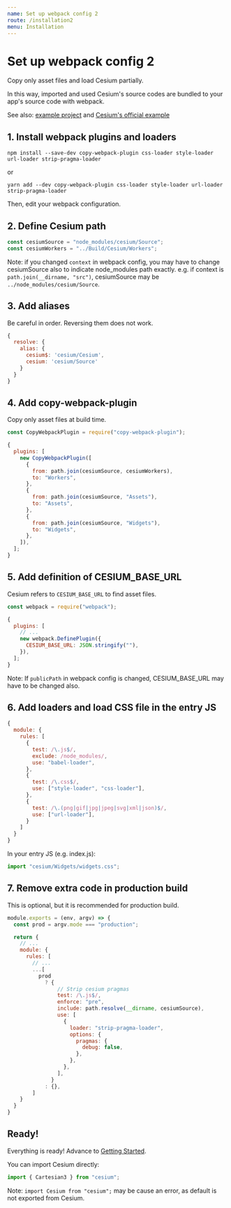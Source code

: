 ```yaml
---
name: Set up webpack config 2
route: /installation2
menu: Installation
---
```


# Set up webpack config 2

Copy only asset files and load Cesium partially.

In this way, imported and used Cesium's source codes are bundled to your app's source code with webpack.

See also: [example project](https://github.com/darwin-education/resium/tree/master/example/webpack.config.2.js) and [Cesium's official example](https://github.com/AnalyticalGraphicsInc/cesium-webpack-example)

## 1. Install webpack plugins and loaders

```
npm install --save-dev copy-webpack-plugin css-loader style-loader url-loader strip-pragma-loader
```

or

```
yarn add --dev copy-webpack-plugin css-loader style-loader url-loader strip-pragma-loader
```

Then, edit your webpack configuration.

## 2. Define Cesium path

```js
const cesiumSource = "node_modules/cesium/Source";
const cesiumWorkers = "../Build/Cesium/Workers";
```

Note: if you changed `context` in webpack config, you may have to change cesiumSource also to indicate node_modules path exactly. e.g. if context is `path.join(__dirname, "src")`, cesiumSource may be `../node_modules/cesium/Source`.

## 3. Add aliases

Be careful in order. Reversing them does not work.

```js
{
  resolve: {
    alias: {
      cesium$: 'cesium/Cesium',
      cesium: 'cesium/Source'
    }
  }
}
```

## 4. Add copy-webpack-plugin

Copy only asset files at build time.

```js
const CopyWebpackPlugin = require("copy-webpack-plugin");
```

```js
{
  plugins: [
    new CopyWebpackPlugin([
      {
        from: path.join(cesiumSource, cesiumWorkers),
        to: "Workers",
      },
      {
        from: path.join(cesiumSource, "Assets"),
        to: "Assets",
      },
      {
        from: path.join(cesiumSource, "Widgets"),
        to: "Widgets",
      },
    ]),
  ];
}
```

## 5. Add definition of CESIUM_BASE_URL

Cesium refers to `CESIUM_BASE_URL` to find asset files.

```js
const webpack = require("webpack");
```

```js
{
  plugins: [
    // ...
    new webpack.DefinePlugin({
      CESIUM_BASE_URL: JSON.stringify(""),
    }),
  ];
}
```

Note: If `publicPath` in webpack config is changed, CESIUM_BASE_URL may have to be changed also.


## 6. Add loaders and load CSS file in the entry JS

```js
{
  module: {
    rules: [
      {
        test: /\.js$/,
        exclude: /node_modules/,
        use: "babel-loader",
      },
      {
        test: /\.css$/,
        use: ["style-loader", "css-loader"],
      },
      {
        test: /\.(png|gif|jpg|jpeg|svg|xml|json)$/,
        use: ["url-loader"],
      }
    ]
  }
}
```

In your entry JS (e.g. index.js):

```js
import "cesium/Widgets/widgets.css";
```

## 7. Remove extra code in production build

This is optional, but it is recommended for production build.

```js
module.exports = (env, argv) => {
  const prod = argv.mode === "production";

  return {
    // ...
    module: {
      rules: [
        // ...
        ...[
          prod
            ? {
                // Strip cesium pragmas
                test: /\.js$/,
                enforce: "pre",
                include: path.resolve(__dirname, cesiumSource),
                use: [
                  {
                    loader: "strip-pragma-loader",
                    options: {
                      pragmas: {
                        debug: false,
                      },
                    },
                  },
                ],
              }
            : {},
        ]
    }
  }
}
```

## Ready!

Everything is ready! Advance to [Getting Started](/getting_started).

You can import Cesium directly:

```js
import { Cartesian3 } from "cesium";
```

Note: `import Cesium from "cesium";` may be cause an error, as default is not exported from Cesium.
